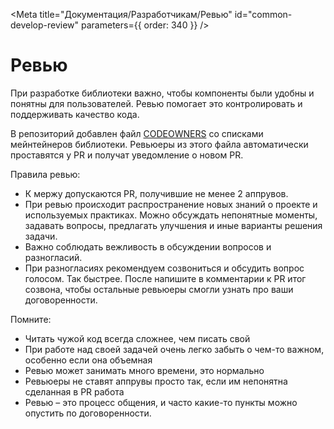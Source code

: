 
<Meta
  title="Документация/Разработчикам/Ревью"
  id="common-develop-review"
  parameters={{ order: 340 }}
/>

# Ревью

При разработке библиотеки важно, чтобы компоненты были удобны и понятны для пользователей. Ревью помогает это контролировать и поддерживать качество кода.

В репозиторий добавлен файл [CODEOWNERS](https://github.com/gazprom-neft/consta-uikit/blob/master/.github/CODEOWNERS) со списками мейнтейнеров библиотеки. Ревьюеры из этого файла автоматически проставятся у PR и получат уведомление о новом PR.

Правила ревью:

- К мержу допускаются PR, получившие не менее 2 аппрувов.
- При ревью происходит распространение новых знаний о проекте и используемых практиках. Можно обсуждать непонятные моменты, задавать вопросы, предлагать улучшения и иные варианты решения задачи.
- Важно соблюдать вежливость в обсуждении вопросов и разногласий.
- При разногласиях рекомендуем созвониться и обсудить вопрос голосом. Так быстрее. После напишите в комментарии к PR итог созвона, чтобы остальные ревьюеры смогли узнать про ваши договоренности.

Помните:

- Читать чужой код всегда сложнее, чем писать свой
- При работе над своей задачей очень легко забыть о чем-то важном, особенно если она объемная
- Ревью может занимать много времени, это нормально
- Ревьюеры не ставят аппрувы просто так, если им непонятна сделанная в PR работа
- Ревью – это процесс общения, и часто какие-то пункты можно опустить по договоренности.
